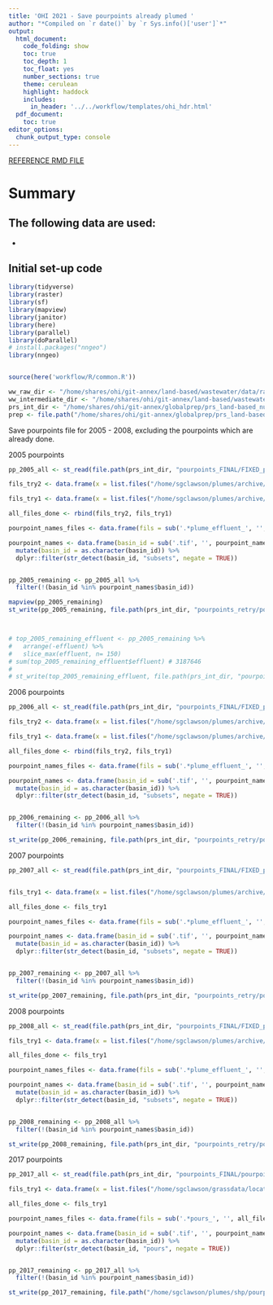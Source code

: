 ```yaml
---
title: 'OHI 2021 - Save pourpoints already plumed '
author: "*Compiled on `r date()` by `r Sys.info()['user']`*"
output: 
  html_document:
    code_folding: show
    toc: true
    toc_depth: 1
    toc_float: yes
    number_sections: true
    theme: cerulean
    highlight: haddock
    includes: 
      in_header: '../../workflow/templates/ohi_hdr.html' 
  pdf_document:
    toc: true
editor_options: 
  chunk_output_type: console
---
```



[REFERENCE RMD FILE](http://ohi-science.org/ohiprep_v2021/globalprep/prs_land-based_nutrient/v2021/STEP1_pourpoints_prep.Rmd)


# Summary


## The following data are used:

* 



## Initial set-up code

```r
library(tidyverse)
library(raster)
library(sf)
library(mapview)
library(janitor)
library(here)
library(parallel)
library(doParallel)
# install.packages("nngeo")
library(nngeo)


source(here('workflow/R/common.R'))

ww_raw_dir <- "/home/shares/ohi/git-annex/land-based/wastewater/data/raw"
ww_intermediate_dir <- "/home/shares/ohi/git-annex/land-based/wastewater/data/interim"
prs_int_dir <- "/home/shares/ohi/git-annex/globalprep/prs_land-based_nutrient/v2021/int"
prep <- file.path("/home/shares/ohi/git-annex/globalprep/prs_land-based_nutrient/v2021")


```


Save pourpoints file for 2005 - 2008, excluding the pourpoints which are already done.


2005 pourpoints

```r
pp_2005_all <- st_read(file.path(prs_int_dir, "pourpoints_FINAL/FIXED_pourpoints_crop_manure_leached_volt_N_2005.shp"))

fils_try2 <- data.frame(x = list.files("/home/sgclawson/plumes/archive/output1_try2/", pattern="tif$", full.names = FALSE, recursive = TRUE))

fils_try1 <- data.frame(x = list.files("/home/sgclawson/plumes/archive/output1_try1/", pattern = "tif$", full.names = FALSE, recursive = TRUE))

all_files_done <- rbind(fils_try2, fils_try1)

pourpoint_names_files <- data.frame(fils = sub('.*plume_effluent_', '', all_files_done$x))

pourpoint_names <- data.frame(basin_id = sub('.tif', '', pourpoint_names_files$fils)) %>%
  mutate(basin_id = as.character(basin_id)) %>%
  dplyr::filter(str_detect(basin_id, "subsets", negate = TRUE))


pp_2005_remaining <- pp_2005_all %>%
  filter(!(basin_id %in% pourpoint_names$basin_id))

mapview(pp_2005_remaining)
st_write(pp_2005_remaining, file.path(prs_int_dir, "pourpoints_retry/pourpoints_crop_manure_leached_volt_N_2005.shp"), delete_dsn = TRUE)



# top_2005_remaining_effluent <- pp_2005_remaining %>%
#   arrange(-effluent) %>%
#   slice_max(effluent, n= 150)
# sum(top_2005_remaining_effluent$effluent) # 3187646
# 
# st_write(top_2005_remaining_effluent, file.path(prs_int_dir, "pourpoints_excluded_test/pourpoints_crop_manure_leached_volt_N_2005.shp"), delete_dsn=TRUE)

```


2006 pourpoints

```r
pp_2006_all <- st_read(file.path(prs_int_dir, "pourpoints_FINAL/FIXED_pourpoints_crop_manure_leached_volt_N_2006.shp"))

fils_try2 <- data.frame(x = list.files("/home/sgclawson/plumes/archive/output2_try2/", pattern="tif$", full.names = FALSE, recursive = TRUE))

fils_try1 <- data.frame(x = list.files("/home/sgclawson/plumes/archive/output2_try1/", pattern = "tif$", full.names = FALSE, recursive = TRUE))

all_files_done <- rbind(fils_try2, fils_try1)

pourpoint_names_files <- data.frame(fils = sub('.*plume_effluent_', '', all_files_done$x))

pourpoint_names <- data.frame(basin_id = sub('.tif', '', pourpoint_names_files$fils)) %>%
  mutate(basin_id = as.character(basin_id)) %>%
  dplyr::filter(str_detect(basin_id, "subsets", negate = TRUE))


pp_2006_remaining <- pp_2006_all %>%
  filter(!(basin_id %in% pourpoint_names$basin_id))

st_write(pp_2006_remaining, file.path(prs_int_dir, "pourpoints_retry/pourpoints_crop_manure_leached_volt_N_2006.shp"), delete_dsn = TRUE)

```



2007 pourpoints 

```r
pp_2007_all <- st_read(file.path(prs_int_dir, "pourpoints_FINAL/FIXED_pourpoints_crop_manure_leached_volt_N_2007.shp"))


fils_try1 <- data.frame(x = list.files("/home/sgclawson/plumes/archive/output3_try1/", pattern = "tif$", full.names = FALSE, recursive = TRUE))

all_files_done <- fils_try1

pourpoint_names_files <- data.frame(fils = sub('.*plume_effluent_', '', all_files_done$x))

pourpoint_names <- data.frame(basin_id = sub('.tif', '', pourpoint_names_files$fils)) %>%
  mutate(basin_id = as.character(basin_id)) %>%
  dplyr::filter(str_detect(basin_id, "subsets", negate = TRUE))


pp_2007_remaining <- pp_2007_all %>%
  filter(!(basin_id %in% pourpoint_names$basin_id))

st_write(pp_2007_remaining, file.path(prs_int_dir, "pourpoints_retry/pourpoints_crop_manure_leached_volt_N_2007.shp"), delete_dsn = TRUE)
```


2008 pourpoints 

```r
pp_2008_all <- st_read(file.path(prs_int_dir, "pourpoints_FINAL/FIXED_pourpoints_crop_manure_leached_volt_N_2008.shp"))

fils_try1 <- data.frame(x = list.files("/home/sgclawson/plumes/archive/output3_try1/", pattern = "tif$", full.names = FALSE, recursive = TRUE))

all_files_done <- fils_try1

pourpoint_names_files <- data.frame(fils = sub('.*plume_effluent_', '', all_files_done$x))

pourpoint_names <- data.frame(basin_id = sub('.tif', '', pourpoint_names_files$fils)) %>%
  mutate(basin_id = as.character(basin_id)) %>%
  dplyr::filter(str_detect(basin_id, "subsets", negate = TRUE))


pp_2008_remaining <- pp_2008_all %>%
  filter(!(basin_id %in% pourpoint_names$basin_id))

st_write(pp_2008_remaining, file.path(prs_int_dir, "pourpoints_retry/pourpoints_crop_manure_leached_volt_N_2008.shp"), delete_dsn = TRUE)
```



2017 pourpoints 

```r
pp_2017_all <- st_read(file.path(prs_int_dir, "pourpoints_FINAL/pourpoints_crop_manure_leached_volt_N_2017.shp"))

fils_try1 <- data.frame(x = list.files("/home/sgclawson/grassdata/location/PERMANENT/vector", full.names = FALSE))

all_files_done <- fils_try1

pourpoint_names_files <- data.frame(fils = sub('.*pours_', '', all_files_done$x))

pourpoint_names <- data.frame(basin_id = sub('.tif', '', pourpoint_names_files$fils)) %>%
  mutate(basin_id = as.character(basin_id)) %>%
  dplyr::filter(str_detect(basin_id, "pours", negate = TRUE))


pp_2017_remaining <- pp_2017_all %>%
  filter(!(basin_id %in% pourpoint_names$basin_id))

st_write(pp_2017_remaining, file.path("/home/sgclawson/plumes/shp/pourpoints_crop_manure_leached_volt_N_2017.shp"), delete_dsn = TRUE)
```


